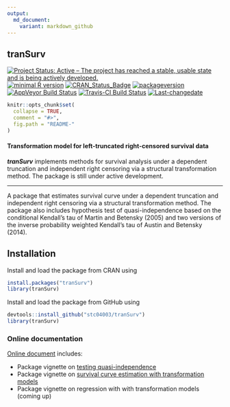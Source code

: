 ```yaml
---
output:
  md_document:
    variant: markdown_github
---
```


## **tranSurv**

[![Project Status: Active – The project has reached a stable, usable state and is being actively developed.](http://www.repostatus.org/badges/latest/active.svg)](http://www.repostatus.org/#active)
[![minimal R version](https://img.shields.io/badge/R%3E%3D-3.4.0-6666ff.svg)](https://cran.r-project.org/)
[![CRAN_Status_Badge](http://www.r-pkg.org/badges/version/tranSurv)](https://cran.r-project.org/package=tranSurv)
[![packageversion](https://img.shields.io/badge/Package%20version-1.2.2-orange.svg?style=flat-square)](commits/master)
[![AppVeyor Build Status](https://ci.appveyor.com/api/projects/status/github/stc04003/tranSurv?branch=master&svg=true)](https://ci.appveyor.com/project/stc04003/tranSurv)
[![Travis-CI Build Status](https://travis-ci.org/stc04003/tranSurv.svg?branch=master)](https://travis-ci.org/stc04003/tranSurv)
[![Last-changedate](https://img.shields.io/badge/last%20change-`r gsub('-', '--', Sys.Date())`-yellowgreen.svg)](/commits/master)

<!-- README.md is generated from README.Rmd. Please edit that file -->

```r
knitr::opts_chunk$set(
  collapse = TRUE,
  comment = "#>",
  fig.path = "README-"
)
```

#### Transformation model for left-truncated right-censored survival data
***tranSurv*** implements methods for survival analysis under a dependent truncation and independent right censoring via a structural transformation method.
The package is still under active development.

---

A package that estimates survival curve under a dependent truncation and independent right censoring
via a structural transformation method.
The package also includes hypothesis test of quasi-independence based on the conditional Kendall's tau
of Martin and Betensky (2005) and two versions of the inverse probability weighted Kendall's tau of
Austin and Betensky (2014).

## Installation

Install and load the package from CRAN using 

```r
install.packages("tranSurv")
library(tranSurv)
```

Install and load the package from GitHub using 
```r
devtools::install_github("stc04003/tranSurv")
library(tranSurv)
```

### Online documentation 
[Online document](https://www.sychiou.com/tranSurv/index.html) includes:

* Package vignette on [testing quasi-independence](https://www.sychiou.com/tranSurv/articles/tranSurv-quasi-independence.html)
* Package vignette on [survival curve estimation with transformation models](https://www.sychiou.com/tranSurv/articles/tranSurv-test.html)
* Package vignette on regression with with transformation models (coming up)

